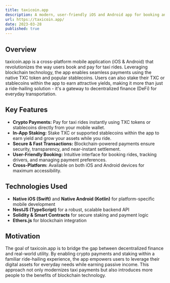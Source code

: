 ```yaml
---
title: taxicoin.app
description: A modern, user-friendly iOS and Android app for booking and paying for taxis with TXC tokens and stablecoins.
url: https://taxicoin.app/
date: 2023-03-28
published: true
---
```


## Overview

taxicoin.app is a cross-platform mobile application (iOS & Android) that revolutionizes the way users book and pay for taxi rides. Leveraging blockchain technology, the app enables seamless payments using the native TXC token and popular stablecoins. Users can also stake their TXC or stablecoins within the app to earn attractive yields, making it more than just a ride-hailing solution - it's a gateway to decentralized finance (DeFi) for everyday transportation.

## Key Features

- **Crypto Payments:** Pay for taxi rides instantly using TXC tokens or stablecoins directly from your mobile wallet.
- **In-App Staking:** Stake TXC or supported stablecoins within the app to earn yield and grow your assets while you ride.
- **Secure & Fast Transactions:** Blockchain-powered payments ensure security, transparency, and near-instant settlement.
- **User-Friendly Booking:** Intuitive interface for booking rides, tracking drivers, and managing payment preferences.
- **Cross-Platform:** Available on both iOS and Android devices for maximum accessibility.

## Technologies Used

- **Native iOS (Swift)** and **Native Android (Kotlin)** for platform-specific mobile development
- **NestJS (TypeScript)** for a robust, scalable backend API
- **Solidity & Smart Contracts** for secure staking and payment logic
- **Ethers.js** for blockchain integration

## Motivation

The goal of taxicoin.app is to bridge the gap between decentralized finance and real-world utility. By enabling crypto payments and staking within a familiar ride-hailing experience, the app empowers users to leverage their digital assets for everyday needs while earning passive income. This approach not only modernizes taxi payments but also introduces more people to the benefits of blockchain technology.
